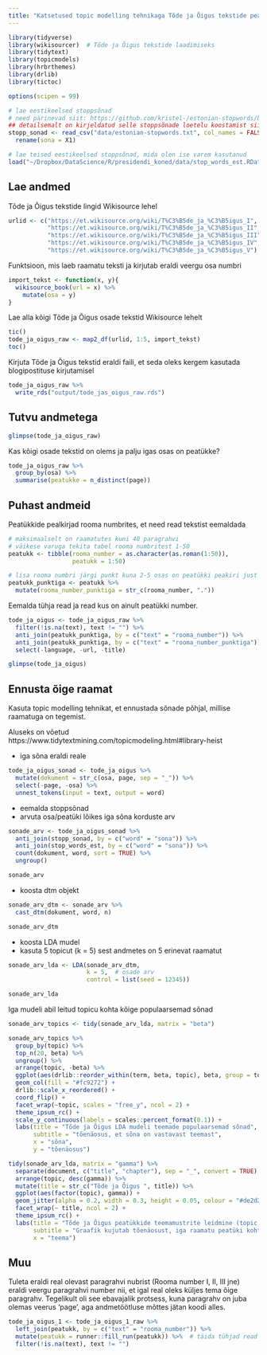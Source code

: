 ```yaml
---
title: "Katsetused topic modelling tehnikaga Tõde ja Õigus tekstide peal"
---
```


```r
library(tidyverse)
library(wikisourcer)  # Tõde ja Õigus tekstide laadimiseks
library(tidytext)
library(topicmodels)
library(hrbrthemes)
library(drlib)
library(tictoc)

options(scipen = 99)

# lae eestikeelsed stoppsõnad
# need pärinevad siit: https://github.com/kristel-/estonian-stopwords/blob/master/estonian-stopwords.txt
## detailsemalt on kirjeldatud selle stoppsõnade loetelu koostamist siin: http://www.tekstikaeve.ee/blog/2018-04-18-eestikeelsete-stoppsonade-loend/
stopp_sonad <- read_csv("data/estonian-stopwords.txt", col_names = FALSE) %>% 
  rename(sona = X1)

# lae teised eestikeelsed stoppsõnad, mida olen ise varem kasutanud
load("~/Dropbox/DataScience/R/presidendi_koned/data/stop_words_est.RData")
```

## Lae andmed


Tõde ja Õigus tekstide lingid Wikisource lehel
```r
urlid <- c("https://et.wikisource.org/wiki/T%C3%B5de_ja_%C3%B5igus_I",
           "https://et.wikisource.org/wiki/T%C3%B5de_ja_%C3%B5igus_II",
           "https://et.wikisource.org/wiki/T%C3%B5de_ja_%C3%B5igus_III",
           "https://et.wikisource.org/wiki/T%C3%B5de_ja_%C3%B5igus_IV",
           "https://et.wikisource.org/wiki/T%C3%B5de_ja_%C3%B5igus_V")
```

Funktsioon, mis laeb raamatu teksti ja kirjutab eraldi veergu osa numbri
```r
import_tekst <- function(x, y){
  wikisource_book(url = x) %>% 
    mutate(osa = y)
}
```

Lae alla kõigi Tõde ja Õigus osade tekstid Wikisource lehelt
```r
tic()
tode_ja_oigus_raw <- map2_df(urlid, 1:5, import_tekst)
toc()
```

Kirjuta Tõde ja Õigus tekstid eraldi faili, et seda oleks kergem kasutada blogipostituse kirjutamisel
```r
tode_ja_oigus_raw %>% 
  write_rds("output/tode_jas_oigus_raw.rds")
```



## Tutvu andmetega


```r
glimpse(tode_ja_oigus_raw)
```

Kas kõigi osade tekstid on olems ja palju igas osas on peatükke?
```r
tode_ja_oigus_raw %>% 
  group_by(osa) %>% 
  summarise(peatukke = n_distinct(page))
```


## Puhast andmeid

Peatükkide pealkirjad rooma numbrites, et need read tekstist eemaldada
```r
# maksimaalselt on raamatutes kuni 40 paragrahvi
# väikese varuga tekita tabel rooma numbritest 1-50
peatukk <- tibble(rooma_number = as.character(as.roman(1:50)),
                  peatukk = 1:50)

# lisa rooma numbri järgi punkt kuna 2-5 osas on peatükki peakiri just sellises formaadis
peatukk_punktiga <- peatukk %>% 
  mutate(rooma_number_punktiga = str_c(rooma_number, "."))
```

Eemalda tühja read ja read kus on ainult peatükki number.
```r
tode_ja_oigus <- tode_ja_oigus_raw %>% 
  filter(!is.na(text), text != "") %>% 
  anti_join(peatukk_punktiga, by = c("text" = "rooma_number")) %>% 
  anti_join(peatukk_punktiga, by = c("text" = "rooma_number_punktiga")) %>% 
  select(-language, -url, -title)

glimpse(tode_ja_oigus)
```


## Ennusta õige raamat

Kasuta topic modelling tehnikat, et ennustada sõnade põhjal, millise raamatuga on tegemist.

Aluseks on võetud https://www.tidytextmining.com/topicmodeling.html#library-heist


* iga sõna eraldi reale
```r
tode_ja_oigus_sonad <- tode_ja_oigus %>% 
  mutate(dokument = str_c(osa, page, sep = "_")) %>% 
  select(-page, -osa) %>% 
  unnest_tokens(input = text, output = word)
```

* eemalda stoppsõnad
* arvuta osa/peatüki lõikes iga sõna korduste arv
```r
sonade_arv <- tode_ja_oigus_sonad %>% 
  anti_join(stopp_sonad, by = c("word" = "sona")) %>% 
  anti_join(stop_words_est, by = c("word" = "sona")) %>% 
  count(dokument, word, sort = TRUE) %>%
  ungroup()

sonade_arv
```

* koosta dtm objekt
```r
sonade_arv_dtm <- sonade_arv %>% 
  cast_dtm(dokument, word, n)

sonade_arv_dtm
```

* koosta LDA mudel
* kasuta 5 topicut (k = 5) sest andmetes on 5 erinevat raamatut
```r
sonade_arv_lda <- LDA(sonade_arv_dtm, 
                      k = 5,  # osade arv
                      control = list(seed = 12345))

sonade_arv_lda
```

Iga mudeli abil leitud topicu kohta kõige populaarsemad sõnad
```r
sonade_arv_topics <- tidy(sonade_arv_lda, matrix = "beta")

sonade_arv_topics %>% 
  group_by(topic) %>%
  top_n(20, beta) %>%
  ungroup() %>%
  arrange(topic, -beta) %>% 
  ggplot(aes(drlib::reorder_within(term, beta, topic), beta, group = topic)) +
  geom_col(fill = "#fc9272") +
  drlib::scale_x_reordered() +
  coord_flip() +
  facet_wrap(~topic, scales = "free_y", ncol = 2) +
  theme_ipsum_rc() +
  scale_y_continuous(labels = scales::percent_format(0.1)) +
  labs(title = "Tõde ja Õigus LDA mudeli teemade populaarsemad sõnad",
       subtitle = "tõenäosus, et sõna on vastavast teemast",
       x = "sõna",
       y = "tõenäosus")

```



```r
tidy(sonade_arv_lda, matrix = "gamma") %>% 
  separate(document, c("title", "chapter"), sep = "_", convert = TRUE) %>%
  arrange(topic, desc(gamma)) %>% 
  mutate(title = str_c("Tõde ja Õigus ", title)) %>% 
  ggplot(aes(factor(topic), gamma)) +
  geom_jitter(alpha = 0.2, width = 0.3, height = 0.05, colour = "#de2d26") +
  facet_wrap(~ title, ncol = 2) +
  theme_ipsum_rc() +
  labs(title = "Tõde ja Õigus peatükkide teemamustrite leidmine (topic modelling)",
       subtitle = "Graafik kujutab tõenäosust, iga raamatu peatüki kohta, \nmillisesse teemasse see kuulub.\nNäiteks Tõde ja Õigus I osas enamus peatükke kuulub teemasse 3",
       x = "teema")

```




## Muu

Tuleta eraldi real olevast paragrahvi nubrist (Rooma number I, II, III jne) eraldi veergu paragrahvi number nii, et igal real oleks küljes tema õige paragrahv.
Tegelikult oli see ebavajalik protsess, kuna paragrahv on juba olemas veerus 'page', aga andmetöötluse mõttes jätan koodi alles.
```r
tode_ja_oigus_1 <- tode_ja_oigus_1_raw %>% 
  left_join(peatukk, by = c("text" = "rooma_number")) %>% 
  mutate(peatukk = runner::fill_run(peatukk)) %>%  # täida tühjad read viimase mitte NA väärtusega
  filter(!is.na(text), text != "")
```
